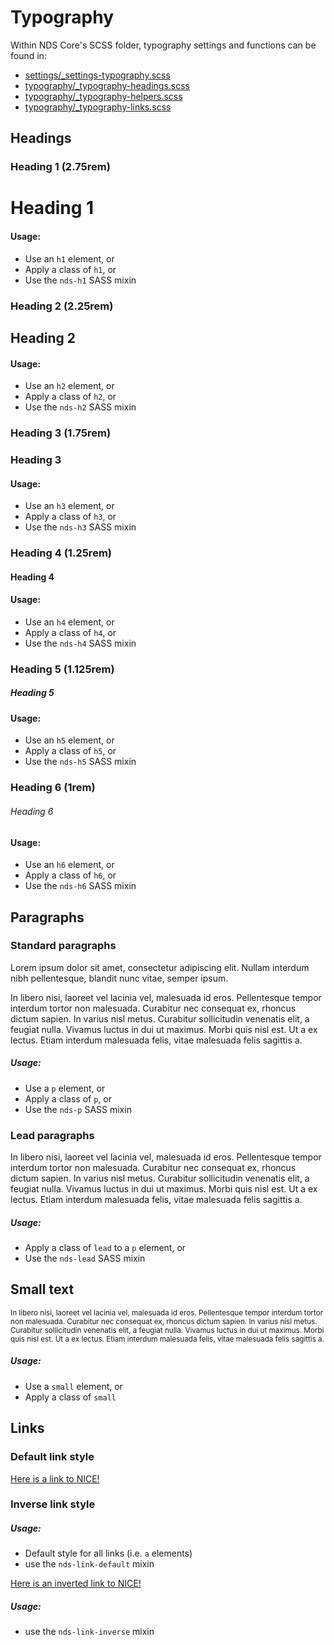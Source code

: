 
<Meta title="Docs/Typography" />

# Typography

Within NDS Core's SCSS folder, typography settings and functions can be found in:
- [settings/_settings-typography.scss](https://github.com/nice-digital/nice-design-system/blob/main/components/nds-core/scss/settings/_settings-typography.scss)
- [typography/_typography-headings.scss](https://github.com/nice-digital/nice-design-system/blob/main/components/nds-core/scss/typography/_typography-headings.scss)
- [typography/_typography-helpers.scss](https://github.com/nice-digital/nice-design-system/blob/main/components/nds-core/scss/typography/_typography-helpers.scss)
- [typography/_typography-links.scss](https://github.com/nice-digital/nice-design-system/blob/main/components/nds-core/scss/typography/_typography-links.scss)

## Headings

### Heading 1 (2.75rem)

<Canvas>
	<h1>Heading 1</h1>
</Canvas>

#### Usage:

- Use an `h1` element, or
- Apply a class of `h1`, or
- Use the `nds-h1` SASS mixin

### Heading 2 (2.25rem)

<Canvas>
	<h2>Heading 2</h2>
</Canvas>

#### Usage:

- Use an `h2` element, or
- Apply a class of `h2`, or
- Use the `nds-h2` SASS mixin

### Heading 3 (1.75rem)

<Canvas>
	<h3>Heading 3</h3>
</Canvas>

#### Usage:

- Use an `h3` element, or
- Apply a class of `h3`, or
- Use the `nds-h3` SASS mixin

### Heading 4 (1.25rem)

<Canvas>
	<h4>Heading 4</h4>
</Canvas>

#### Usage:

- Use an `h4` element, or
- Apply a class of `h4`, or
- Use the `nds-h4` SASS mixin

### Heading 5 (1.125rem)

<Canvas>
	<h5>Heading 5</h5>
</Canvas>

#### Usage:

- Use an `h5` element, or
- Apply a class of `h5`, or
- Use the `nds-h5` SASS mixin

### Heading 6 (1rem)

<Canvas>
	<h6>Heading 6</h6>
</Canvas>

#### Usage:

- Use an `h6` element, or
- Apply a class of `h6`, or
- Use the `nds-h6` SASS mixin

## Paragraphs

### Standard paragraphs

<Canvas>
	<p>Lorem ipsum dolor sit amet, consectetur adipiscing elit. Nullam interdum nibh pellentesque, blandit nunc vitae, semper ipsum.</p>
	<p>In libero nisi, laoreet vel lacinia vel, malesuada id eros. Pellentesque tempor interdum tortor non malesuada. Curabitur nec consequat ex, rhoncus dictum sapien. In varius nisl metus. Curabitur sollicitudin venenatis elit, a feugiat nulla. Vivamus luctus in dui ut maximus. Morbi quis nisl est. Ut a ex lectus. Etiam interdum malesuada felis, vitae malesuada felis sagittis a.</p>
</Canvas>

##### Usage:

- Use a `p` element, or
- Apply a class of `p`, or
- Use the `nds-p` SASS mixin

### Lead paragraphs

<Canvas>
	<p className="lead">In libero nisi, laoreet vel lacinia vel, malesuada id eros. Pellentesque tempor interdum tortor non malesuada. Curabitur nec consequat ex, rhoncus dictum sapien. In varius nisl metus. Curabitur sollicitudin venenatis elit, a feugiat nulla. Vivamus luctus in dui ut maximus. Morbi quis nisl est. Ut a ex lectus. Etiam interdum malesuada felis, vitae malesuada felis sagittis a.</p>
</Canvas>

##### Usage:

- Apply a class of `lead` to a `p` element, or
- Use the `nds-lead` SASS mixin

## Small text

<Canvas>
	<small>In libero nisi, laoreet vel lacinia vel, malesuada id eros. Pellentesque tempor interdum tortor non malesuada. Curabitur nec consequat ex, rhoncus dictum sapien. In varius nisl metus. Curabitur sollicitudin venenatis elit, a feugiat nulla. Vivamus luctus in dui ut maximus. Morbi quis nisl est. Ut a ex lectus. Etiam interdum malesuada felis, vitae malesuada felis sagittis a.</small>
</Canvas>

##### Usage:

- Use a `small` element, or
- Apply a class of `small`

## Links

### Default link style

<Canvas>
	<p><a href="https://www.nice.org.uk">Here is a link to NICE!</a></p>
</Canvas>

### Inverse link style

##### Usage:

- Default style for all links (i.e. `a` elements)
- use the `nds-link-default` mixin

<Canvas>
	<p style={{background: "#333", padding: "10px"}}><a className="link-inverse" href="https://www.nice.org.uk">Here is an inverted link to NICE!</a></p>
</Canvas>

##### Usage:

- use the `nds-link-inverse` mixin
